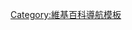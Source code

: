 {{helpbox
|name = 合作方針
|title = 合作方針
|bodyclass=
|width:13em; clear:right

|group1=
|list1=
[[Wikipedia:文明|文明]]<br />
[[Wikipedia:共识|共識]]<br />
[[Wikipedia:不要人身攻击|不要人身攻击]]<br />
[[Wikipedia:編輯戰|编辑战]]<br />
[[Wikipedia:回退不过三原则|回退不过三原则]]<br />
[[Wikipedia:编辑方针|编辑守则]]<br />
[[Wikipedia:保護方針|保護方針]]<br />
[[Wikipedia:签名#假冒签名|假冒签名]]<br />
[[Wikipedia:騷擾|騷擾]]<br />
[[Wikipedia:有償編輯方針|有償編輯]]

----<span style="font-size:0.85em;">另見：[[:Category:維基百科態度指引|態度指引]]</span>}}<noinclude>
[[Category:維基百科導航模板]]
</noinclude>